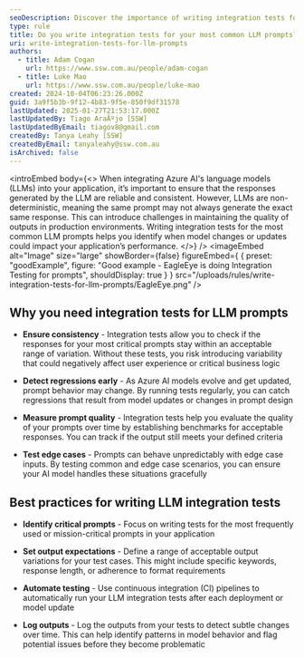 ```yaml
---
seoDescription: Discover the importance of writing integration tests for your most common LLM prompts to ensure consistent and reliable AI outputs.
type: rule
title: Do you write integration tests for your most common LLM prompts?
uri: write-integration-tests-for-llm-prompts
authors:
  - title: Adam Cogan
    url: https://www.ssw.com.au/people/adam-cogan
  - title: Luke Mao
    url: https://www.ssw.com.au/people/luke-mao
created: 2024-10-04T06:23:26.000Z
guid: 3a9f5b3b-9f12-4b83-9f5e-850f9df31578
lastUpdated: 2025-01-27T21:53:17.000Z
lastUpdatedBy: Tiago AraÃºjo [SSW]
lastUpdatedByEmail: tiagov8@gmail.com
createdBy: Tanya Leahy [SSW]
createdByEmail: tanyaleahy@ssw.com.au
isArchived: false
---
```


<introEmbed
  body={<>
When integrating Azure AI's language models (LLMs) into your application, it’s important to ensure that the responses generated by the LLM are reliable and consistent. However, LLMs are non-deterministic, meaning the same prompt may not always generate the exact same response. This can introduce challenges in maintaining the quality of outputs in production environments. Writing integration tests for the most common LLM prompts helps you identify when model changes or updates could impact your application’s performance.
  </>}
/>
<imageEmbed
  alt="Image"
  size="large"
  showBorder={false}
  figureEmbed={ {
    preset: "goodExample",
    figure: "Good example - EagleEye is doing Integration Testing for prompts",
    shouldDisplay: true
  } }
  src="/uploads/rules/write-integration-tests-for-llm-prompts/EagleEye.png"
/>

## Why you need integration tests for LLM prompts

* **Ensure consistency** - Integration tests allow you to check if the responses for your most critical prompts stay within an acceptable range of variation. Without these tests, you risk introducing variability that could negatively affect user experience or critical business logic

* **Detect regressions early** - As Azure AI models evolve and get updated, prompt behavior may change. By running tests regularly, you can catch regressions that result from model updates or changes in prompt design

* **Measure prompt quality** - Integration tests help you evaluate the quality of your prompts over time by establishing benchmarks for acceptable responses. You can track if the output still meets your defined criteria

* **Test edge cases** - Prompts can behave unpredictably with edge case inputs. By testing common and edge case scenarios, you can ensure your AI model handles these situations gracefully

## Best practices for writing LLM integration tests

* **Identify critical prompts** - Focus on writing tests for the most frequently used or mission-critical prompts in your application

* **Set output expectations** - Define a range of acceptable output variations for your test cases. This might include specific keywords, response length, or adherence to format requirements

* **Automate testing** - Use continuous integration (CI) pipelines to automatically run your LLM integration tests after each deployment or model update

* **Log outputs** - Log the outputs from your tests to detect subtle changes over time. This can help identify patterns in model behavior and flag potential issues before they become problematic
